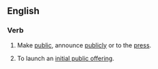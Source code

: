 ==English==

===Verb===
{{head|en|verb}}

# {{lb|en|idiomatic|intransitive}} Make [[public]], announce [[publicly]] or to the [[press]].
# {{lb|en|idiomatic|intransitive}} To launch an [[initial public offering]].